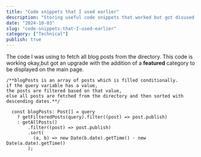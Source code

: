 ```yaml
---
title: "Code snippets that I used earlier"
description: "Storing useful code snippets that worked but got disused because of improvement."
date: "2024-10-03"
slug: "code-snippets-that-I-used-earlier"
category: ["Technical"]
publish: true
---
```


The code I was using to fetch all blog posts from the directory. This code is working okay,but got an upgrade with the
addition of a **featured** category to be displayed on the main page.

```
/**blogPosts is an array of posts which is filled conditionally.
if the query variable has a value,
the posts are filtered based on that value,
else all posts are fetched from the directory and then sorted with
descending dates.**/

  const blogPosts: Post[] = query
    ? getFilteredPosts(query).filter((post) => post.publish)
    : getAllPosts()
        .filter((post) => post.publish)
        .sort(
          (a, b) => new Date(b.date).getTime() - new Date(a.date).getTime()
        );
```
